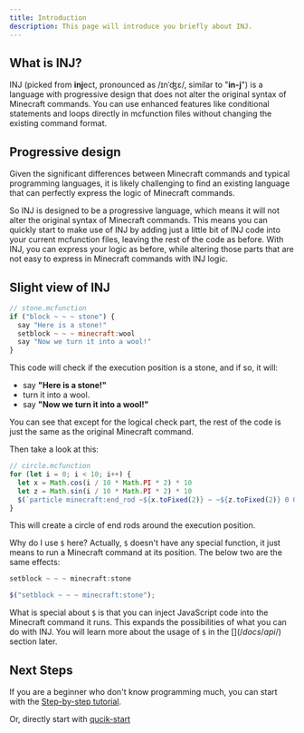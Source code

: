 ```yaml
---
title: Introduction
description: This page will introduce you briefly about INJ.
---
```


## What is INJ?

INJ (picked from **inj**ect, pronounced as /ɪnˈʤɛ/, similar to "**in-j**") is a language with progressive design that does not alter the original syntax of Minecraft commands. You can use enhanced features like conditional statements and loops directly in mcfunction files without changing the existing command format.

## Progressive design

Given the significant differences between Minecraft commands and typical programming languages, it is likely challenging to find an existing language that can perfectly express the logic of Minecraft commands.

So INJ is designed to be a progressive language, which means it will not alter the original syntax of Minecraft commands. This means you can quickly start to make use of INJ by adding just a little bit of INJ code into your current mcfunction files, leaving the rest of the code as before. With INJ, you can express your logic as before, while altering those parts that are not easy to express in Minecraft commands with INJ logic.

## Slight view of INJ

```js
// stone.mcfunction
if ("block ~ ~ ~ stone") {
  say "Here is a stone!"
  setblock ~ ~ ~ minecraft:wool
  say "Now we turn it into a wool!"
}
```

This code will check if the execution position is a stone, and if so, it will:
- say **"Here is a stone!"**
- turn it into a wool.
- say **"Now we turn it into a wool!"**

You can see that except for the logical check part, the rest of the code is just the same as the original Minecraft command.

Then take a look at this:

```js
// circle.mcfunction
for (let i = 0; i < 10; i++) {
  let x = Math.cos(i / 10 * Math.PI * 2) * 10
  let z = Math.sin(i / 10 * Math.PI * 2) * 10
  $(`particle minecraft:end_rod ~${x.toFixed(2)} ~ ~${z.toFixed(2)} 0 0 0 0 1`);
}
```

This will create a circle of end rods around the execution position.

Why do I use `$` here? Actually, `$` doesn't have any special function, it just means to run a Minecraft command at its position. The below two are the same effects:

```js
setblock ~ ~ ~ minecraft:stone
```

```js
$("setblock ~ ~ ~ minecraft:stone");
```

What is special about `$` is that you can inject JavaScript code into the Minecraft command it runs. This expands the possibilities of what you can do with INJ. You will learn more about the usage of `$` in the [$](/docs/api/$) section later.

## Next Steps

If you are a beginner who don't know programming much, you can start with the [Step-by-step tutorial](/docs/step-by-step-tutorial).

Or, directly start with [qucik-start](/docs/quick-start)
